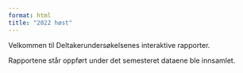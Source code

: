 ```yaml
---
format: html
title: "2022 høst"
---
```


Velkommen til Deltakerundersøkelsenes interaktive rapporter. 

Rapportene står oppført under det semesteret dataene ble innsamlet. 